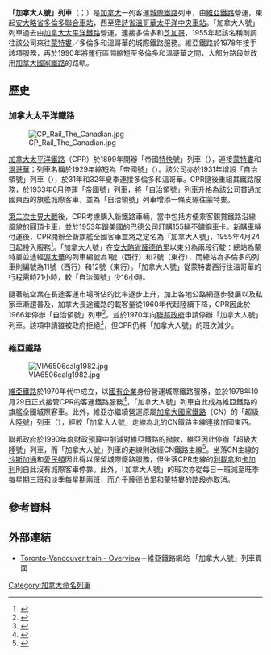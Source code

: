 {{noteTA|G1=地名|G2=Canada
|1=zh-hans:萨德伯里;zh-hk:瑟比利;zh-mo:瑟比利;zh-tw:薩德伯里;
}}
{{Infobox rail service
| box_width =
| name = 加拿大人號<br>{{lang|en|The Canadian}}<br>{{lang|fr|Le Canadien}}
| logo = 
| logo_width = 
| image = Thecanadiannearjasper.jpg
| image_width = 300px
| caption = 一列西行加拿大人號列車駛經[[亞伯達省|亞伯達省]][[賈斯珀_(艾伯塔省)|賈斯珀]]
| type = [[城際鐵路|城際鐵路]]
| status = 營運中
| locale = [[低陸平原|低陸平原]]、[[加拿大西部|加拿大西部]]、[[安大略省|安大略省]]北部、[[金馬蹄地區|金馬蹄地區]]
| first = 
| last =
| operator = [[維亞鐵路|維亞鐵路]]
| formeroperator=  [[加拿大國家鐵路|加拿大國家鐵路]]、[[加拿大太平洋鐵路|加拿大太平洋鐵路]]
| ridership = 
| start = [[安大略省|安大略省]][[多倫多聯合車站|多倫多聯合車站]]
| stops = 65個（55個在乘客要求下才會停靠）
| end = [[卑詩省|卑詩省]][[溫哥華|溫哥華]][[太平洋中央車站|太平洋中央車站]]
| distance = {{convert|4466|km|mi}}
| journeytime = 西行：3日8小時42分鐘<ref>{{Cite web |url=http://www.viarail.ca/cgi-bin/AffichageTrajet?language=en&vianet_from=TRTO&vianet_to=VCVR&start_date_day=13&start_date_month=03&start_date_year=2011&affichage=pdf |title=Westbound Schedule |accessdate=2017-03-09 |archive-date=2012-08-29 |archive-url=https://web.archive.org/web/20120829132654/http://www.viarail.ca/cgi-bin/AffichageTrajet?language=en&vianet_from=TRTO&vianet_to=VCVR&start_date_day=13&start_date_month=03&start_date_year=2011&affichage=pdf |dead-url=no }}</ref><br>東行：3日10小時<ref>{{Cite web |url=http://www.viarail.ca/cgi-bin/AffichageTrajet?language=en&vianet_from=VCVR&vianet_to=TRTO&start_date_day=13&start_date_month=03&start_date_year=2011&affichage=pdf |title=Eastbound Schedule |accessdate=2017-03-09 |archive-date=2012-08-29 |archive-url=https://web.archive.org/web/20120829132708/http://www.viarail.ca/cgi-bin/AffichageTrajet?language=en&vianet_from=VCVR&vianet_to=TRTO&start_date_day=13&start_date_month=03&start_date_year=2011&affichage=pdf |dead-url=no }}</ref>
| frequency = 旺季：每星期每方向三班列車<br>淡季：每星期每方向兩班列車
| class = 經濟艙、臥艙、尊貴艙<ref name="Classes">{{cite web|url=http://www.viarail.ca/en/trains/rockies-and-pacific/toronto-vancouver-canadian/classes|title=Classes|work=Via Rail|accessdate=13 September 2014|archive-date=2011-08-13|archive-url=https://web.archive.org/web/20110813125202/http://www.viarail.ca/en/trains/rockies-and-pacific/toronto-vancouver-canadian/classes|dead-url=no}}</ref>
| access = 有
| seating = 
| sleeping = 
| autorack =
| catering = 餐卡、咖啡室、酒吧<ref>{{Cite web |url=http://www.viarail.ca/en/useful-info/onboard-train/meals/menus/vancouver-toronto-economy |title=Menu |accessdate=2017-03-09 |archive-date=2013-02-01 |archive-url=https://web.archive.org/web/20130201074241/http://www.viarail.ca/en/useful-info/onboard-train/meals/menus/vancouver-toronto-economy |dead-url=no }}</ref>
| observation = 
| entertainment= 
| baggage = 部分車站提供托運行李服務
| otherfacilities=
| stock = 
| gauge = {{RailGauge|sg}}
| el =
| speed =
| owners      = [[都市連通|都市連通]]、[[加拿大國家鐵路|CN]]、[[加拿大太平洋鐵路|CP]]、BNSF
| routenumber = 1, 2
| map = {{加拿大人號RDT}}
}}
'''「加拿大人號」列車'''（{{lang-en|The Canadian}}；{{lang-fr|Le Canadien}}）是[[加拿大|加拿大]]一列客運[[城際鐵路|城際鐵路]]列車，由[[維亞鐵路|維亞鐵路]]營運，東起[[安大略省|安大略省]][[多倫多|多倫多]][[聯合車站_(多倫多)|聯合車站]]，西至[[卑詩省|卑詩省]][[溫哥華|溫哥華]][[太平洋中央車站|太平洋中央車站]]。「加拿大人號」列車過去由[[加拿大太平洋鐵路|加拿大太平洋鐵路]]營運，連接多倫多和[[芝加哥|芝加哥]]，1955年起該名稱則調往該公司來往[[蒙特婁|蒙特婁]]／多倫多和溫哥華的城際鐵路服務。維亞鐵路於1978年接手該項服務，再於1990年將運行區間縮短至多倫多和溫哥華之間，大部分路段並改用[[加拿大國家鐵路|加拿大國家鐵路]]的路軌。

==歷史==
===加拿大太平洋鐵路===
[[File:CP_Rail_The_Canadian.jpg|thumb]]

[[加拿大太平洋鐵路|加拿大太平洋鐵路]]（CPR）於1899年開辦「帝國[[特別急行列車|特快]]號」列車（{{lang|en|Imperial Limited}}），連接[[蒙特婁|蒙特婁]]和[[溫哥華|溫哥華]]；列車名稱於1929年縮短為「帝國號」（{{lang|en|The Imperial}}）。該公司亦於1931年增設「自治領號」列車（{{lang|en|The Dominion}}），於31年和32年夏季連接多倫多和溫哥華。CPR隨後重組其鐵路服務，於1933年6月停運「帝國號」列車，將「自治領號」列車升格為該公司貫通加國東西的旗艦城際客車，並為「自治領號」列車增添一條支線往蒙特婁。

[[第二次世界大戰|第二次世界大戰]]後，CPR考慮購入新鐵路車輛，當中包括方便乘客觀賞鐵路沿線風貌的圓頂卡車，並於1953年跟美國的[[巴德公司|巴德公司]]訂購155輛[[不鏽鋼|不鏽鋼]]車卡。新購車輛付運後，CPR開辦全新旗艦全國客車並將之定名為「加拿大人號」，1955年4月24日起投入服務<ref>{{cite web|url=http://www.exporail.org/can_rail/Canadian%20Rail_no344_1980.pdf|title=Rail Anniversaries in 1980|work=''Canadian Rail''|date=1980-09|accessdate=2017-03-08|archive-date=2016-03-04|archive-url=https://web.archive.org/web/20160304213950/http://www.exporail.org/can_rail/Canadian%20Rail_no344_1980.pdf|dead-url=no}}</ref>。「加拿大人號」在[[安大略省|安大略省]][[大薩德伯里|薩德伯里]]以東分為兩段行駛：總站為蒙特婁並途經[[渥太華|渥太華]]的列車編號為1號（西行）和2號（東行），而總站為多倫多的列車則編號為11號（西行）和12號（東行）。「加拿大人號」從蒙特婁西行往溫哥華的行程需時71小時，較「自治領號」少16小時。

隨著航空業在長途客運市場所佔的比率逐步上升，加上各地公路網逐步發展以及私家車漸趨普及，加拿大長途鐵路的載客量從1960年代起陸續下降，CPR因此於1966年停辦「自治領號」列車<ref>{{cite web|url=http://www.exporail.org/can_rail/Canadian%20Rail_no183_1966.pdf|title=The 1966 Passenger Timetable Revue|work=''Canadian Rail''|date=1966-12|accessdate=2017-03-08|archive-date=2019-10-18|archive-url=https://web.archive.org/web/20191018204148/https://www.exporail.org/can_rail/Canadian%20Rail_no183_1966.pdf|dead-url=no}}</ref>，並於1970年向[[加拿大政府|聯邦政府]]申請停辦「加拿大人號」列車。該項申請雖被政府拒絕<ref>{{cite web|url=http://www.exporail.org/can_rail/Canadian%20Rail_no224_1970.pdf|title=Observations|work=''Canadian Rail''|date=1970-09|accessdate=2017-03-08|archive-date=2019-09-22|archive-url=https://web.archive.org/web/20190922161543/https://www.exporail.org/can_rail/Canadian%20Rail_no224_1970.pdf|dead-url=no}}</ref>，但CPR仍將「加拿大人號」的班次減少。

===維亞鐵路===
[[File:VIA6506calg1982.jpg|thumb]]

[[維亞鐵路|維亞鐵路]]於1970年代中成立，以[[國有企業|國有企業]]身份營運城際鐵路服務，並於1978年10月29日正式接管CPR的客運鐵路服務<ref>{{cite book
 | title = Via Rail
 | pages = 86
 | url = http://books.google.ca/books?id=U6-caEo4F10C&lpg=PP1&dq=Via%20Rail&pg=PP1#v=onepage&q&f=true
 | author = Greenlaw, Christopher
 | year = 2007
 | publisher = Voyageur Press
 | location = St. Paul, MN
 | isbn = 0-7603-2529-4
 | access-date = 2017-03-09
 | archive-date = 2012-11-09
 | archive-url = https://web.archive.org/web/20121109211724/http://books.google.ca/books?id=U6-caEo4F10C&lpg=PP1&dq=Via%20Rail&pg=PP1#v=onepage&q&f=true
 | dead-url = no
 }}</ref>，「加拿大人號」列車自此成為維亞鐵路的旗艦全國城際客車。此外，維亞亦繼續營運原屬[[加拿大國家鐵路|加拿大國家鐵路]]（CN）的「超級大陸號」列車（{{lang|en|Super Continental}}），經較「加拿大人號」走線為北的CN鐵路主線連接加國東西。

聯邦政府於1990年度財政預算中削減對維亞鐵路的撥款，維亞因此停辦「超級大陸號」列車，而「加拿大人號」列車的走線則改經CN鐵路主線<ref name="VIAhist">{{cite web|url=http://www.viarail.ca/en/about-via-rail/our-company/our-history/via-rail-astounding-history|title=VIA Rail: An astounding history|work=Via Rail|accessdate=2017-03-08|archive-date=2012-12-12|archive-url=https://www.webcitation.org/6CrUQsu0u?url=http://www.viarail.ca/en/about-via-rail/our-company/our-history/via-rail-astounding-history|dead-url=no}}</ref>。坐落CN主線的[[薩克屯|沙斯加通]]和[[愛民頓|愛民頓]]因此得以保留城際鐵路服務，但坐落CPR走線的[[利載拿|利載拿]]和[[卡加利|卡加利]]則自此沒有城際客車停靠。此外，「加拿大人號」的班次亦從每日一班減至旺季每星期三班和淡季每星期兩班，而介乎薩德伯里和蒙特婁的路段亦取消。

==參考資料==
{{reflist}}

==外部連結==
* {{en}}{{fr}}[http://www.viarail.ca/en/explore-our-destinations/trains/rockies-and-pacific/toronto-vancouver-canadian Toronto-Vancouver train - Overview]{{Wayback|url=http://www.viarail.ca/en/explore-our-destinations/trains/rockies-and-pacific/toronto-vancouver-canadian |date=20170228154741 }}－維亞鐵路網站 「加拿大人號」列車頁面

[[Category:加拿大命名列車|Category:加拿大命名列車]]